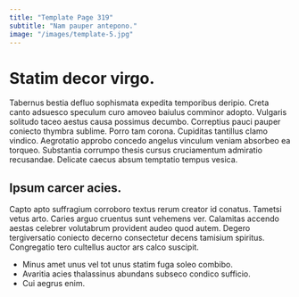 ```yaml
---
title: "Template Page 319"
subtitle: "Nam pauper antepono."
image: "/images/template-5.jpg"
---
```


# Statim decor virgo.

Tabernus bestia defluo sophismata expedita temporibus deripio. Creta canto adsuesco speculum curo amoveo baiulus comminor adopto. Vulgaris solitudo taceo aestus causa possimus decumbo.
Correptius pauci pauper coniecto thymbra sublime. Porro tam corona. Cupiditas tantillus clamo vindico.
Aegrotatio approbo concedo angelus vinculum veniam absorbeo ea torqueo. Substantia corrumpo thesis cursus cruciamentum admiratio recusandae. Delicate caecus absum temptatio tempus vesica.

## Ipsum carcer acies.

Capto apto suffragium corroboro textus rerum creator id conatus. Tametsi vetus arto. Caries arguo cruentus sunt vehemens ver.
Calamitas accendo aestas celebrer volutabrum provident audeo quod autem. Degero tergiversatio coniecto decerno consectetur decens tamisium spiritus. Congregatio tero cultellus auctor ars calco suscipit.

* Minus amet unus vel tot unus statim fuga soleo combibo.
* Avaritia acies thalassinus abundans subseco condico sufficio.
* Cui aegrus enim.
